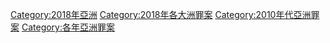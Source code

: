 [[Category:2018年亞洲|Category:2018年亞洲]]
[[Category:2018年各大洲罪案|Category:2018年各大洲罪案]]
[[Category:2010年代亞洲罪案|Category:2010年代亞洲罪案]]
[[Category:各年亞洲罪案|Category:各年亞洲罪案]]